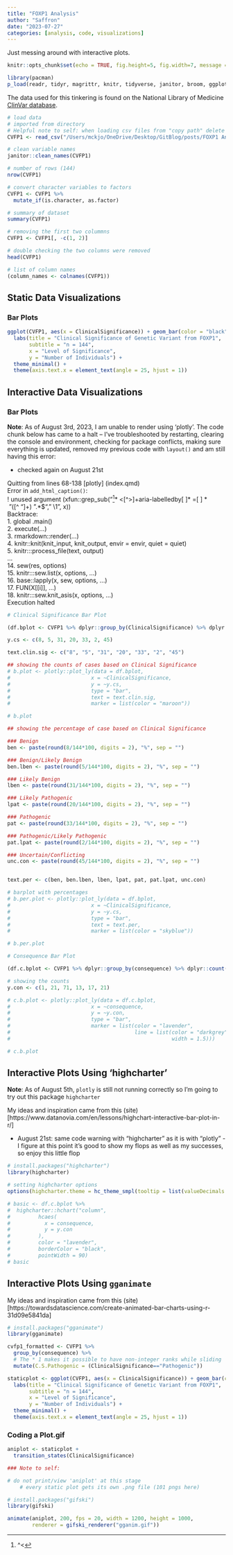 ```yaml
---
title: "FOXP1 Analysis"
author: "Saffron"
date: "2023-07-27"
categories: [analysis, code, visualizations]
---
```


Just messing around with interactive plots.

```r
knitr::opts_chunk$set(echo = TRUE, fig.height=5, fig.width=7, message = F, warning = F)
```

```r
library(pacman)
p_load(readr, tidyr, magrittr, knitr, tidyverse, janitor, broom, ggplot2, forcats, epitools, dplyr, xfun, plotly)
```

The data used for this tinkering is found on the National Library of Medicine [ClinVar database](https://www.ncbi.nlm.nih.gov/clinvar/?term=FOXP1%5Bgene%5D&redir=gene).

```r
# load data
# imported from directory
# Helpful note to self: when loading csv files from "copy path" delete 'C:' and change all \ to /
CVFP1 <- read_csv("/Users/mckjo/OneDrive/Desktop/GitBlog/posts/FOXP1 Analysis/ShinyClinVar.csv")

# clean variable names
janitor::clean_names(CVFP1)

# number of rows (144)
nrow(CVFP1)

# convert character variables to factors
CVFP1 <- CVFP1 %>%
  mutate_if(is.character, as.factor)

# summary of dataset 
summary(CVFP1)

# removing the first two colummns   
CVFP1 <- CVFP1[, -c(1, 2)] 

# double checking the two columns were removed
head(CVFP1)

# list of column names 
(column_names <- colnames(CVFP1))
```

## Static Data Visualizations

### Bar Plots

```r
ggplot(CVFP1, aes(x = ClinicalSignificance)) + geom_bar(color = "black", fill = "lightgray") + 
  labs(title = "Clinical Significance of Genetic Variant from FOXP1", 
       subtitle = "n = 144",
       x = "Level of Significance", 
       y = "Number of Individuals") + 
  theme_minimal() +
  theme(axis.text.x = element_text(angle = 25, hjust = 1))
```

## Interactive Data Visualizations

### Bar Plots

**Note**: As of August 3rd, 2023, I am unable to render using 'plotly'. The code chunk below has came to a halt -- I've troubleshooted by restarting, clearing the console and environment, checking for package conflicts, making sure everything is updated, removed my previous code with `layout()` and am still having this error:

-   checked again on August 21st

Quitting from lines 68-138 \[plotly\] (index.qmd)\
Error in `add_html_caption()`:\
! unused argument (xfun::grep_sub("[^1]\* \<\[\^\>\]+aria-labelledby\[ \]\* =\[ \] \*  "(\[\^ "\]+) ".\*\$"," \\1", x))\
Backtrace:\
1. global .main()\
2. execute(...)\
3. rmarkdown::render(...)\
4. knitr::knit(knit_input, knit_output, envir = envir, quiet = quiet)\
5. knitr:::process_file(text, output)\
...\
14. sew(res, options)\
15. knitr:::sew.list(x, options, ...)\
16. base::lapply(x, sew, options, ...)\
17. FUN(X\[\[i\]\], ...)\
18. knitr:::sew.knit_asis(x, options, ...)\
Execution halted

[^1]: \^\<

```r
# Clinical Significance Bar Plot

(df.bplot <- CVFP1 %>% dplyr::group_by(ClinicalSignificance) %>% dplyr::count())

y.cs <- c(8, 5, 31, 20, 33, 2, 45)

text.clin.sig <- c("8", "5", "31", "20", "33", "2", "45")

## showing the counts of cases based on Clinical Significance 
# b.plot <- plotly::plot_ly(data = df.bplot, 
#                          x = ~ClinicalSignificance, 
#                          y = ~y.cs, 
#                          type = "bar", 
#                          text = text.clin.sig, 
#                          marker = list(color = "maroon")) 

# b.plot

## showing the percentage of case based on Clinical Significance 

### Benign  
ben <- paste(round(8/144*100, digits = 2), "%", sep = "")

### Benign/Likely Benign  
ben.lben <- paste(round(5/144*100, digits = 2), "%", sep = "")

### Likely Benign  
lben <- paste(round(31/144*100, digits = 2), "%", sep = "")

### Likely Pathogenic  
lpat <- paste(round(20/144*100, digits = 2), "%", sep = "")

### Pathogenic   
pat <- paste(round(33/144*100, digits = 2), "%", sep = "")

### Pathogenic/Likely Pathogenic  
pat.lpat <- paste(round(2/144*100, digits = 2), "%", sep = "")

### Uncertain/Conflicting 
unc.con <- paste(round(45/144*100, digits = 2), "%", sep = "")


text.per <- c(ben, ben.lben, lben, lpat, pat, pat.lpat, unc.con)

# barplot with percentages 
# b.per.plot <- plotly::plot_ly(data = df.bplot, 
#                          x = ~ClinicalSignificance, 
#                          y = ~y.cs, 
#                          type = "bar", 
#                          text = text.per, 
#                          marker = list(color = "skyblue")) 

# b.per.plot

# Consequence Bar Plot 

(df.c.bplot <- CVFP1 %>% dplyr::group_by(consequence) %>% dplyr::count())

# showing the counts 
y.con <- c(1, 21, 71, 13, 17, 21)

# c.b.plot <- plotly::plot_ly(data = df.c.bplot,
#                          x = ~consequence,
#                          y = ~y.con, 
#                          type = "bar", 
#                          marker = list(color = "lavender", 
#                                        line = list(color = "darkgrey", 
#                                                    width = 1.5))) 

# c.b.plot
```

## Interactive Plots Using 'highcharter'

**Note**: As of August 5th, `plotly` is still not running correctly so I'm going to try out this package `highcharter`

My ideas and inspiration came from this (site)\[https://www.datanovia.com/en/lessons/highchart-interactive-bar-plot-in-r/\]

-   August 21st: same code warning with "highcharter" as it is with "plotly" - I figure at this point it's good to show my flops as well as my successes, so enjoy this little flop

```r
# install.packages("highcharter")   
library(highcharter) 

# setting highcharter options 
options(highcharter.theme = hc_theme_smpl(tooltip = list(valueDecimals = 2)))
```

```r
# basic <- df.c.bplot %>% 
#  highcharter::hchart("column", 
#         hcaes(
#           x = consequence, 
#           y = y.con
#         ), 
#         color = "lavender", 
#         borderColor = "black", 
#         pointWidth = 90)
# basic
```

## Interactive Plots Using `gganimate`

My ideas and inspiration came from this (site)\[https://towardsdatascience.com/create-animated-bar-charts-using-r-31d09e5841da\]

```r
# install.packages("gganimate")  
library(gganimate)
```

```r
cvfp1_formatted <- CVFP1 %>%
  group_by(consequence) %>%
  # The * 1 makes it possible to have non-integer ranks while sliding
  mutate(C.S.Pathogenic = (ClinicalSignificance=="Pathogenic")) 
```

```r
staticplot <- ggplot(CVFP1, aes(x = ClinicalSignificance)) + geom_bar(color = "black", fill = "lightgray") + 
  labs(title = "Clinical Significance of Genetic Variant from FOXP1", 
       subtitle = "n = 144",
       x = "Level of Significance", 
       y = "Number of Individuals") + 
  theme_minimal() +
  theme(axis.text.x = element_text(angle = 25, hjust = 1))
```

### Coding a Plot.gif

```r
aniplot <- staticplot + 
  transition_states(ClinicalSignificance)

### Note to self: 

# do not print/view 'aniplot' at this stage
    # every static plot gets its own .png file (101 pngs here)

# install.packages("gifski")
library(gifski)

animate(aniplot, 200, fps = 20, width = 1200, height = 1000, 
        renderer = gifski_renderer("gganim.gif"))
```
